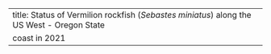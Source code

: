 ---
title: Status of Vermilion rockfish (_Sebastes miniatus_) along the US West - Oregon State
  coast in 2021
---